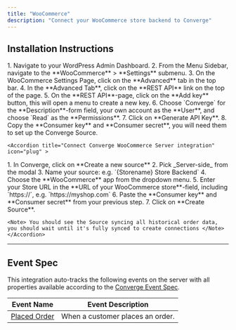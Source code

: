 ```yaml
---
title: "WooCommerce"
description: "Connect your WooCommerce store backend to Converge"
---
```


## Installation Instructions

<AccordionGroup>
    <Accordion title="Retrieve your WooCommerce Access Tokens" icon="key">
    <Steps>
       <Step title="Navigate to your WooCommerce REST API Settings">
        1. Navigate to your WordPress Admin Dashboard.
        2. From the Menu Sidebar, navigate to the **WooCommerce** > **Settings** submenu.
        3. On the WooCommerce Settings Page, click on the **Advanced** tab in the top bar.
        4. In the **Advanced Tab**, click on the **REST API** link on the top of the page.
    </Step>
    <Step title="Generate your WooCommerce Consumer Key and Consumer Secret">
        5. On the **REST API**-page, click on the **Add key** button, this will open a menu to create a new key.
        6. Choose `Converge` for the **Description**-form field, your own account as the **User**, and choose `Read` as the **Permissions**.
        7. Click on **Generate API Key**.
        8. Copy the **Consumer key** and **Consumer secret**, you will need them to set up the Converge Source.
    </Step>

</Steps>
   </Accordion >

    <Accordion title="Connect Converge WooCommerce Server integration" icon="plug" >

  <Steps>
    <Step title="Create a new Server-side source in Converge">
      1. In Converge, click on **Create a new source**
      2. Pick _Server-side_ from the modal
      3. Name your source: e.g. `{Storename} Store Backend`
      4. Choose the **WooCommerce** app from the dropdown menu.
    </Step>
    <Step title="Connect the Source to WooCommerce">
        5. Enter your Store URL in the **URL of your WooCommerce store**-field, including `https://`, e.g. `https://myshop.com`
        6. Paste the **Consumer key** and **Consumer secret** from your previous step.
        7. Click on **Create Source**.
    </Step>
    </Steps>

    <Note> You should see the Source syncing all historical order data, you should wait until it's fully synced to create connections </Note>
    </Accordion> 

   </AccordionGroup>

---

## Event Spec

This integration auto-tracks the following events on the server with all properties available according to the [Converge Event Spec](/sources/converge-spec).

| Event Name                                          | Event Description                |
| --------------------------------------------------- | -------------------------------- |
| [Placed Order](/sources/converge-spec#placed-order) | When a customer places an order. |
